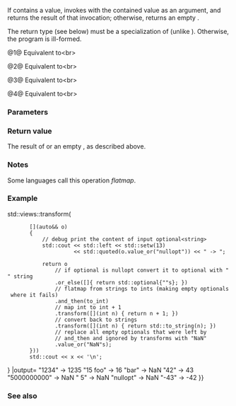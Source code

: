 {{cpp/utility/optional/title|and_then}}
{{cpp/utility/optional/navbar}}
{{dcl begin}}
{{dcl|num=1|since=c++23|1=
template&lt; class F &gt;
constexpr auto and_then( F&amp;&amp; f ) &amp;;
}}
{{dcl|num=2|since=c++23|1=
template&lt; class F &gt;
constexpr auto and_then( F&amp;&amp; f ) const&amp;;
}}
{{dcl|num=3|since=c++23|1=
template&lt; class F &gt;
constexpr auto and_then( F&amp;&amp; f ) &amp;&amp;;
}}
{{dcl|num=4|since=c++23|1=
template&lt; class F &gt;
constexpr auto and_then( F&amp;&amp; f ) const&amp;&amp;;
}}
{{dcl end}}

If {{c|*this}} contains a value, invokes {{c|f}} with the contained value as an argument, and returns the result of that invocation; otherwise, returns an empty {{tt|std::optional}}.

The return type (see below) must be a specialization of {{lc|std::optional}} (unlike {{rlpt|transform|transform()}}). Otherwise, the program is ill-formed.

@1@ Equivalent to&lt;br&gt;{{source|if (*this)
    return std::invoke(std::forward&lt;F&gt;(f), value());
else
    return std::remove_cvref_t&lt;std::invoke_result_t&lt;F, T&amp;&gt;&gt;{};}}

@2@ Equivalent to&lt;br&gt;{{source|if (*this)
    return std::invoke(std::forward&lt;F&gt;(f), value());
else
    return std::remove_cvref_t&lt;std::invoke_result_t&lt;F, const T&amp;&gt;&gt;{};}}

@3@ Equivalent to&lt;br&gt;{{source|if (*this)
    return std::invoke(std::forward&lt;F&gt;(f), std::move(value()));
else
    return std::remove_cvref_t&lt;std::invoke_result_t&lt;F, T&gt;&gt;{};}}

@4@ Equivalent to&lt;br&gt;{{source|if (*this)
    return std::invoke(std::forward&lt;F&gt;(f), std::move(value());
else
    return std::remove_cvref_t&lt;std::invoke_result_t&lt;F, const T&gt;&gt;{};}}

===Parameters===
{{par begin}}
{{par|f|a suitable function or {{named req|Callable}} object that returns an {{lc|std::optional}}}}
{{par end}}

===Return value===
The result of {{c|f}} or an empty {{lc|std::optional}}, as described above.

===Notes===
Some languages call this operation ''flatmap''.

{{feature test macro|__cpp_lib_optional|std=C++23|value=202110L|{{rlp|/#Monadic operations|Monadic operations}} in {{lc|std::optional}}}}

===Example===
{{example
|code=
#include &lt;charconv&gt;
#include &lt;iomanip&gt;
#include &lt;iostream&gt;
#include &lt;optional&gt;
#include &lt;ranges&gt;
#include &lt;string&gt;
#include &lt;string_view&gt;
#include &lt;vector&gt;

std::optional&lt;int&gt; to_int(std::string_view sv)
{
    int r{};
    auto [ptr, ec]{std::from_chars(sv.data(), sv.data() + sv.size(), r)};
    if (ec == std::errc())
        return r;
    else
        return std::nullopt;
}

int main()
{
    using namespace std::literals;

    const std::vector&lt;std::optional&lt;std::string&gt;&gt; v
    {
        "1234", "15 foo", "bar", "42", "5000000000", " 5", std::nullopt, "-43"
    };

    for (auto&amp;&amp; x : v {{!}} std::views::transform(
        [](auto&amp;&amp; o)
        {
            // debug print the content of input optional&lt;string&gt;
            std::cout &lt;&lt; std::left &lt;&lt; std::setw(13)
                      &lt;&lt; std::quoted(o.value_or("nullopt")) &lt;&lt; " -&gt; ";

            return o
                // if optional is nullopt convert it to optional with "" string
                .or_else([]{ return std::optional{""s}; })
                // flatmap from strings to ints (making empty optionals where it fails)
                .and_then(to_int)
                // map int to int + 1
                .transform([](int n) { return n + 1; })
                // convert back to strings
                .transform([](int n) { return std::to_string(n); })
                // replace all empty optionals that were left by
                // and_then and ignored by transforms with "NaN"
                .value_or("NaN"s);
        }))
        std::cout &lt;&lt; x &lt;&lt; '\n';
}
|output=
"1234"        -&gt; 1235
"15 foo"      -&gt; 16
"bar"         -&gt; NaN
"42"          -&gt; 43
"5000000000"  -&gt; NaN
" 5"          -&gt; NaN
"nullopt"     -&gt; NaN
"-43"         -&gt; -42
}}

===See also===
{{dsc begin}}
{{dsc inc|cpp/utility/optional/dsc value_or}}
{{dsc inc|cpp/utility/optional/dsc transform}}
{{dsc inc|cpp/utility/optional/dsc or_else}}
{{dsc end}}

{{langlinks|de|es|fr|it|ja|pt|ru|zh}}